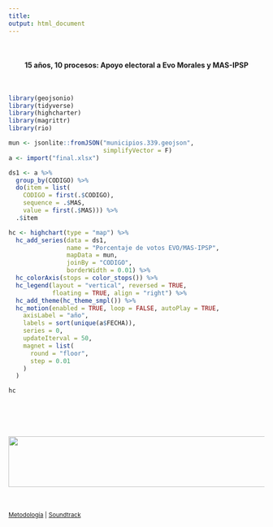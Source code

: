 ```yaml
---
title: 
output: html_document
---
```

<br>
<center><h4>15 años, 10 procesos: Apoyo electoral a Evo Morales y MAS-IPSP</h4></center>
<br>
```r


library(geojsonio)
library(tidyverse)
library(highcharter)
library(magrittr)
library(rio)

mun <- jsonlite::fromJSON("municipios.339.geojson", 
                          simplifyVector = F)
a <- import("final.xlsx")

ds1 <- a %>% 
  group_by(CODIGO) %>% 
  do(item = list(
    CODIGO = first(.$CODIGO),
    sequence = .$MAS,
    value = first(.$MAS))) %>% 
  .$item

hc <- highchart(type = "map") %>% 
  hc_add_series(data = ds1,
                name = "Porcentaje de votos EVO/MAS-IPSP",
                mapData = mun,
                joinBy = "CODIGO",
                borderWidth = 0.01) %>% 
  hc_colorAxis(stops = color_stops()) %>%  
  hc_legend(layout = "vertical", reversed = TRUE,
            floating = TRUE, align = "right") %>% 
  hc_add_theme(hc_theme_smpl()) %>% 
  hc_motion(enabled = TRUE, loop = FALSE, autoPlay = TRUE,
    axisLabel = "año",
    labels = sort(unique(a$FECHA)),
    series = 0,
    updateIterval = 50,
    magnet = list(
      round = "floor",
      step = 0.01
    )
  )
```

```r
hc
```
<br>
<br>
<br>
<br>
<center><img src="img.png" style="background:none; border:none; box-shadow:none;" height="100" width="700px"></center>
<br>
<br>
<small>[Metodología](https://www.youtube.com/watch?v=Qn4esVrGjhI) | [Soundtrack](https://www.youtube.com/watch?v=Qn4esVrGjhI)</small>

